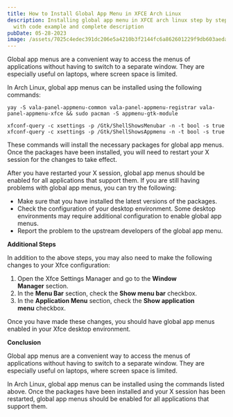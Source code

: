 ```yaml
---
title: How to Install Global App Menu in XFCE Arch Linux
description: Installing global app menu in XFCE arch linux step by step guide
  with code example and complete description
pubDate: 05-28-2023
image: /assets/7025c4edec391dc206e5a4210b3f2144fc6a862601229f9db603aeda9ae7ff7b8e71.png
---
```

Global app menus are a convenient way to access the menus of applications without having to switch to a separate window. They are especially useful on laptops, where screen space is limited.

In Arch Linux, global app menus can be installed using the following commands:

```shell
yay -S vala-panel-appmenu-common vala-panel-appmenu-registrar vala-panel-appmenu-xfce && sudo pacman -S appmenu-gtk-module

xfconf-query -c xsettings -p /Gtk/ShellShowsMenubar -n -t bool -s true
xfconf-query -c xsettings -p /Gtk/ShellShowsAppmenu -n -t bool -s true
```

These commands will install the necessary packages for global app menus. Once the packages have been installed, you will need to restart your X session for the changes to take effect.

After you have restarted your X session, global app menus should be enabled for all applications that support them. If you are still having problems with global app menus, you can try the following:

* Make sure that you have installed the latest versions of the packages.
* Check the configuration of your desktop environment. Some desktop environments may require additional configuration to enable global app menus.
* Report the problem to the upstream developers of the global app menu.

**Additional Steps**

In addition to the above steps, you may also need to make the following changes to your Xfce configuration:

1. Open the Xfce Settings Manager and go to the **Window Manager** section.
2. In the **Menu Bar** section, check the **Show menu bar** checkbox.
3. In the **Application Menu** section, check the **Show application menu** checkbox.

Once you have made these changes, you should have global app menus enabled in your Xfce desktop environment.

**Conclusion**

Global app menus are a convenient way to access the menus of applications without having to switch to a separate window. They are especially useful on laptops, where screen space is limited.

In Arch Linux, global app menus can be installed using the commands listed above. Once the packages have been installed and your X session has been restarted, global app menus should be enabled for all applications that support them.